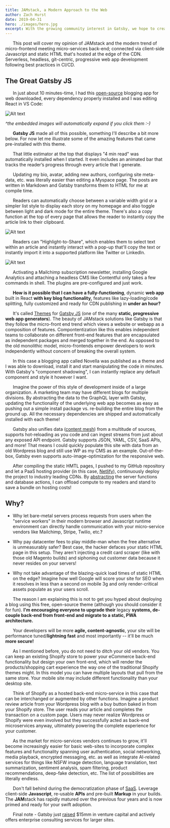 ```yaml
---
title: JAMstack, a Modern Approach to the Web
author: Zach Hurst
date: 2019-04-31
hero: ./images/hero.jpg
excerpt: With the growing community interest in Gatsby, we hope to create more resources that make it easier for anyone to grasp the power of this incredible tool.
---
```


&nbsp;&nbsp;&nbsp;&nbsp;&nbsp;&nbsp;This post will cover my opinion of JAMstack and the modern trend of micro-frontend meeting micro-services back-end; connected via client-side Javascript and static HTML that's hosted at the edge of the CDN. Serverless, headless, git-centric, progressive web app development following best practices in CI/CD.

## The Great Gatsby JS 

&nbsp;&nbsp;&nbsp;&nbsp;&nbsp;&nbsp;In just about 10 minutes-time, I had this [open-source](https://novela.narative.co) blogging app for web downloaded, every dependency properly installed and I was editing React in VS Code: 

<div className="Image__Medium">
  <img
    src="./images/article-image.jpg"
    title="Editing Novela"
    alt="Alt text"
  />
</div>

*^the embedded images will automatically expand if you click them :-)*

&nbsp;&nbsp;&nbsp;&nbsp;&nbsp;&nbsp;**Gatsby JS** made all of this possible, something I'll describe a bit more below. For now let me illustrate some of the amazing features that came pre-installed with this theme. 

&nbsp;&nbsp;&nbsp;&nbsp;&nbsp;&nbsp;That little estimator at the top that displays "4 min read" was automatically installed when I started. It even includes an animated bar that tracks the reader’s progress through every article that I generate. 

&nbsp;&nbsp;&nbsp;&nbsp;&nbsp;&nbsp;Updating my bio, avatar, adding new authors, configuring site meta-data, etc. was literally easier than editing a Myspace page. The posts are written in Markdown and Gatsby transforms them to HTML for me at compile time. 

&nbsp;&nbsp;&nbsp;&nbsp;&nbsp;&nbsp;Readers can automatically choose between a variable width grid or a simpler list style to display each story on my homepage and also toggle between light and dark mode for the entire theme. There's also a copy function at the top of every page that allows the reader to instantly copy the article link to their clipboard. 

<div className="Image__Small">
  <img
    src="./images/copylink-toggleld.jpg"
    title="Highlight To Share"
    alt="Alt text"
  />
</div>

&nbsp;&nbsp;&nbsp;&nbsp;&nbsp;&nbsp;Readers can "Highlight-to-Share", which enables them to select text within an article and instantly interact with a pop-up that'll copy the text or instantly import it into a supported platform like Twitter or LinkedIn. 

<div className="Image__Medium">
  <img
    src="./images/article-image-2.jpg"
    title="Highlight To Share"
    alt="Alt text"
  />
</div>

&nbsp;&nbsp;&nbsp;&nbsp;&nbsp;&nbsp;Activating a Mailchimp subscription newsletter, installing Google Analytics and attaching a headless CMS like Contentful only takes a few commands in shell. The plugins are pre-configured and just work. 

&nbsp;&nbsp;&nbsp;&nbsp;&nbsp;&nbsp;**How is it possible that I can have a fully-functioning**, dynamic **web app** built in React **with key blog functionality,** features like lazy-loading/code splitting, fully customized and ready for CDN publishing in **under an hour?** 

&nbsp;&nbsp;&nbsp;&nbsp;&nbsp;&nbsp;It's called [Themes](https://www.gatsbyjs.org/docs/themes/) for [Gatsby JS](https://www.gatsbyjs.org/) (one of the many **static, progressive web app generators**). The beauty of JAMstack solutions like Gatsby is that they follow the micro-front end trend which views a website or webapp as a composition of features. Compontentization like this enables independent teams to collaborate on different front-end features that are encapsulated as independent packages and merged together in the end. As opposed to the old monolithic model, micro-frontends empower developers to work independently without concern of breaking the overall system. 

&nbsp;&nbsp;&nbsp;&nbsp;&nbsp;&nbsp;In this case a blogging app called Novella was published as a theme and I was able to download, install it and start manipulating the code in minutes. With Gatsby's "component shadowing", I can instantly replace any default component and style it however I want. 

&nbsp;&nbsp;&nbsp;&nbsp;&nbsp;&nbsp;Imagine the power of this style of development inside of a large organization. A marketing team may have different blogs for multiple divisions. By abstracting the data to the GraphQL layer with Gatsby, updating the functionality of the underlying web app becomes as easy as pushing out a simple install package vs. re-building the entire blog from the ground up. All the necessary dependencies are shipped and automatically installed with each theme!

&nbsp;&nbsp;&nbsp;&nbsp;&nbsp;&nbsp;Gatsby also unifies data ([content mesh](https://www.gatsbyjs.org/blog/2018-10-04-journey-to-the-content-mesh/)) from a multitude of sources, supports hot-reloading as you code and can ingest streams from just about any exposed API endpoint. Gatsby supports JSON, YAML, CSV, SaaS APIs, and more! That means I could quickly populate this site with data from an old Wordpress blog and still use WP as my CMS as an example. Out-of-the-box, Gatsby even supports auto-image-optimization for the responsive web.

&nbsp;&nbsp;&nbsp;&nbsp;&nbsp;&nbsp;After compiling the static HMTL pages, I pushed to my GitHub repository and let a PaaS hosting provider (in this case, [Netlify](https://www.netlify.com/)), continuously deploy the project to industry leading CDNs. By [abstracting](https://medium.com/memory-leak/the-jamstack-its-pretty-sweet-e0834e4e6bb7) the server functions and database actions, I can offload compute to my readers and stand to save a bundle on hosting costs! 

## Why?

- Why let bare-metal servers process requests from users when the "service workers" in their modern browser and Javascript runtime environment can directly handle communication with your micro-service vendors like Mailchimp, Stripe, Twilio, etc.? 

- Why pay datacenter fees to play middle-man when the free alternative is unmeasurably safer? Best case, the hacker defaces your static HTML page in this setup. They aren't injecting a credit card scraper (like with those old Magento builds) and siphoning out customer data because it never resides on your servers! 

- Why not take advantage of the blazing-quick load times of static HTML on the edge? Imagine how well Google will score your site for SEO when it resolves in less than a second on mobile 3g and only render-critical assets populate as your users scroll.

&nbsp;&nbsp;&nbsp;&nbsp;&nbsp;&nbsp;The reason I am explaining this is not to get you hyped about deploying a blog using this free, open-source theme (although you should consider it for fun). **I'm encouraging everyone to upgrade their** legacy **systems, de-couple back-end from front-end and migrate to a static, PWA architecture.** 

&nbsp;&nbsp;&nbsp;&nbsp;&nbsp;&nbsp;Your developers will be more **agile, content-agnostic**, your site will be performance tuned/**lightning fast** and most importantly --  it'll be much **more secure!**

&nbsp;&nbsp;&nbsp;&nbsp;&nbsp;&nbsp;As I mentioned before, you do not need to ditch your old vendors. You can keep an existing Shopify store to power your eCommerce back-end functionality but design your own front-end, which will render the products/shopping cart experience the way one of the traditional Shopify themes might. In this model you can have multiple layouts that pull from the same store. Your mobile site may include different functionality than your desktop site. 

&nbsp;&nbsp;&nbsp;&nbsp;&nbsp;&nbsp;Think of Shopify as a hosted back-end micro-service in this case that can be interchanged or augmented by other functions. Imagine a product review article from your Wordpress blog with a buy button baked in from your Shopify store. The user reads your article and completes the transaction on a custom page. Users may never realize Wordpress or Shopify were even involved but they successfully acted as back-end microservices anyway, ultimately powering the complete experience for your customer.

&nbsp;&nbsp;&nbsp;&nbsp;&nbsp;&nbsp;As the market for micro-services vendors continues to grow, it'll become increasingly easier for basic web-sites to incorporate complex features and functionality spanning user authentication, social networking, media playback, encrypted messaging, etc. as well as integrate AI-related services for things like NSFW image detection, language translation, text summarization, sentiment analysis, spam filtering, product recommendations, deep-fake detection, etc. The list of possibilities are literally endless.

&nbsp;&nbsp;&nbsp;&nbsp;&nbsp;&nbsp;Don't fall behind during the democratization phase of [SaaS](https://techcrunch.com/2019/09/06/apis-are-the-next-big-saas-wave/). Leverage client-side **Javascript**, re-usable **APIs** and pre-built **Markup** in your builds. The **JAM**stack has rapidly matured over the previous four years and is now primed and ready for your swift adoption.

&nbsp;&nbsp;&nbsp;&nbsp;&nbsp;&nbsp;Final note - Gatsby just [raised](https://venturebeat.com/2019/09/26/gatsby-raises-15-million-for-website-and-web-app-development-tools/) $15mm in venture capital and actively offers enterprise consulting services for larger sites.
